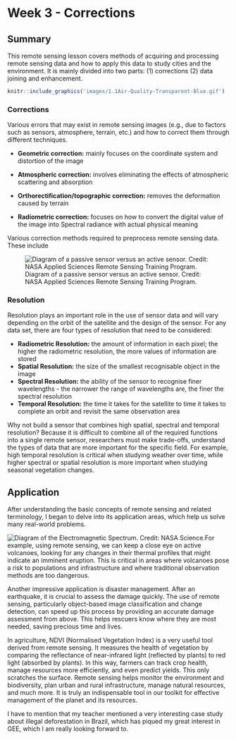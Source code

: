# Week 3 - **Corrections**

## Summary

This remote sensing lesson covers methods of acquiring and processing remote sensing data and how to apply this data to study cities and the environment. It is mainly divided into two parts: (1) corrections (2) data joining and enhancement.

```r
knitr::include_graphics('images/1.1Air-Quality-Transparent-Blue.gif')

```

### Corrections

Various errors that may exist in remote sensing images (e.g., due to factors such as sensors, atmosphere, terrain, etc.) and how to correct them through different techniques.

-   **Geometric correction:** mainly focuses on the coordinate system and distortion of the image

-   **Atmospheric correction:** involves eliminating the effects of atmospheric scattering and absorption

-   **Orthorectification/topographic correction:** removes the deformation caused by terrain

-   **Radiometric correction:** focuses on how to convert the digital value of the image into Spectral radiance with actual physical meaning

Various correction methods required to preprocess remote sensing data. These include

![Diagram of a passive sensor versus an active sensor. Credit: NASA Applied Sciences Remote Sensing Training Program.](images/1.1.2activePassive.png)

### Resolution

Resolution plays an important role in the use of sensor data and will vary depending on the orbit of the satellite and the design of the sensor. For any data set, there are four types of resolution that need to be considered:

-   **Radiometric Resolution:** the amount of information in each pixel; the higher the radiometric resolution, the more values of information are stored
-   **Spatial Resolution:** the size of the smallest recognisable object in the image
-   **Spectral Resolution:** the ability of the sensor to recognise finer wavelengths - the narrower the range of wavelengths are, the finer the spectral resolution
-   **Temporal Resolution:** the time it takes for the satellite to time it takes to complete an orbit and revisit the same observation area

Why not build a sensor that combines high spatial, spectral and temporal resolution? Because it is difficult to combine all of the required functions into a single remote sensor, researchers must make trade-offs, understand the types of data that are more important for the specific field. For example, high temporal resolution is critical when studying weather over time, while higher spectral or spatial resolution is more important when studying seasonal vegetation changes.

## Application

After understanding the basic concepts of remote sensing and related terminology, I began to delve into its application areas, which help us solve many real-world problems.

![Diagram of the Electromagnetic Spectrum. Credit: NASA Science.](images/1.2application.jpg)For example, using remote sensing, we can keep a close eye on active volcanoes, looking for any changes in their thermal profiles that might indicate an imminent eruption. This is critical in areas where volcanoes pose a risk to populations and infrastructure and where traditional observation methods are too dangerous.

Another impressive application is disaster management. After an earthquake, it is crucial to assess the damage quickly. The use of remote sensing, particularly object-based image classification and change detection, can speed up this process by providing an accurate damage assessment from above. This helps rescuers know where they are most needed, saving precious time and lives.

In agriculture, NDVI (Normalised Vegetation Index) is a very useful tool derived from remote sensing. It measures the health of vegetation by comparing the reflectance of near-infrared light (reflected by plants) to red light (absorbed by plants). In this way, farmers can track crop health, manage resources more efficiently, and even predict yields. This only scratches the surface. Remote sensing helps monitor the environment and biodiversity, plan urban and rural infrastructure, manage natural resources, and much more. It is truly an indispensable tool in our toolkit for effective management of the planet and its resources.

I have to mention that my teacher mentioned a very interesting case study about illegal deforestation in Brazil, which has piqued my great interest in GEE, which I am really looking forward to.
